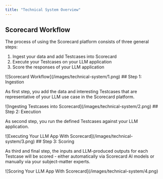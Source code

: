 ```yaml
---
title: "Technical System Overview"
---
```


## Scorecard Workflow

The process of using the Scorecard platform consists of three general steps:

1. Ingest your data and add Testcases into Scorecard
2. Execute your Testcases on your LLM application
3. Score the responses of your LLM application
<Frame caption="The Overall Scorecard Workflow">
![Scorecard Workflow](/images/technical-system/1.png)
</Frame>
## Step 1: Ingestion

As first step, you add the data and interesting Testcases that are representative of your LLM use case in the Scorecard platform.
<Frame caption="Ingesting Testcases into Scorecard">
![Ingesting Testcases into Scorecard](/images/technical-system/2.png)
</Frame>
## Step 2: Execution

As second step, you run the defined Testcases against your LLM application.
<Frame caption="Executing Your LLM App With Scorecard">
![Executing Your LLM App With Scorecard](/images/technical-system/3.png)
</Frame>
## Step 3: Scoring

As third and final step, the inputs and LLM-produced outputs for each Testcase will be scored - either automatically via Scorecard AI models or manually via your subject-matter experts.
<Frame caption="Scoring Your LLM App With Scorecard">
![Scoring Your LLM App With Scorecard](/images/technical-system/4.png)
</Frame>
